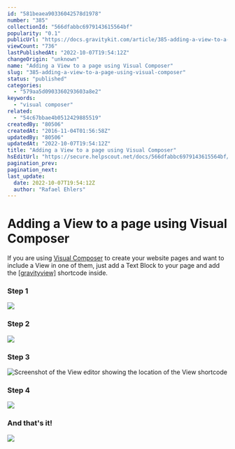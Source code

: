 ```yaml
---
id: "581beaea90336042578d1978"
number: "385"
collectionId: "566dfabbc6979143615564bf"
popularity: "0.1"
publicUrl: "https://docs.gravitykit.com/article/385-adding-a-view-to-a-page-using-visual-composer"
viewCount: "736"
lastPublishedAt: "2022-10-07T19:54:12Z"
changeOrigin: "unknown"
name: "Adding a View to a page using Visual Composer"
slug: "385-adding-a-view-to-a-page-using-visual-composer"
status: "published"
categories: 
  - "579aa5d0903360293603a8e2"
keywords: 
  - "visual composer"
related: 
  - "54c67bbae4b0512429885519"
createdBy: "80506"
createdAt: "2016-11-04T01:56:58Z"
updatedBy: "80506"
updatedAt: "2022-10-07T19:54:12Z"
title: "Adding a View to a page using Visual Composer"
hsEditUrl: "https://secure.helpscout.net/docs/566dfabbc6979143615564bf/article/581beaea90336042578d1978"
pagination_prev: 
pagination_next: 
last_update:
  date: 2022-10-07T19:54:12Z
  author: "Rafael Ehlers"
---
```


# Adding a View to a page using Visual Composer

If you are using [Visual Composer](https://vc.wpbakery.com/) to create your website pages and want to include a View in one of them, just add a Text Block to your page and add the [\[gravityview\]](https://docs.gravitykit.com/article/73-using-the-shortcode) shortcode inside.

### Step 1

![](https://s3.amazonaws.com/helpscout.net/docs/assets/54c58489e4b051242988532c/images/581bebf190336042578d197b/file-kUChHAWNVk.jpg)

### Step 2

![](https://s3.amazonaws.com/helpscout.net/docs/assets/54c58489e4b051242988532c/images/581becc690336042578d197f/file-BSKtjpqhtj.jpg)

### Step 3

![Screenshot of the View editor showing the location of the View shortcode](https://s3.amazonaws.com/helpscout.net/docs/assets/54c58489e4b051242988532c/images/604aacd00ad05379b10cc02b/file-CyNwMX5QhH.png)

### Step 4

![](https://s3.amazonaws.com/helpscout.net/docs/assets/54c58489e4b051242988532c/images/581bec46c697914aa837f8c3/file-JiolxOcCvW.jpg)

### And that's it!

![](https://s3.amazonaws.com/helpscout.net/docs/assets/54c58489e4b051242988532c/images/581bed9390336042578d198c/file-Z2aDhJvUTp.jpg)